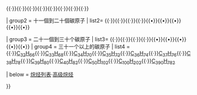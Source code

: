 {{Navbox
| name = 烷烃
| title = 直链[[烷烃]]

| group1 = 十個碳原子及以下
| list1= [[甲烷|{{chem|CH|4}}]]{{·}}[[乙烷|{{chem|C|2|H|6}}]]{{·}}[[丙烷|{{chem|C|3|H|8}}]]{{·}}[[丁烷|{{chem|C|4|H|10}}]]{{·}}[[正戊烷|{{chem|C|5|H|12}}]]{{·}}[[己烷|{{chem|C|6|H|14}}]]{{·}}[[庚烷|{{chem|C|7|H|16}}]]{{·}}[[辛烷|{{chem|C|8|H|18}}]]{{·}}[[壬烷|{{chem|C|9|H|20}}]]{{·}}[[癸烷|{{chem|C|10|H|22}}]]

| group2 = 十一個到二十個碳原子
| list2= [[十一烷|{{chem|C|11|H|24}}]]{{·}}[[十二烷|{{chem|C|12|H|26}}]]{{·}}[[十三烷|{{chem|C|13|H|28}}]]{{·}}[[十四烷|{{chem|C|14|H|30}}]]{{·}}[[十五烷|{{chem|C|15|H|32}}]]{{•}}[[十六烷|{{chem|C|16|H|34}}]]{{•}}[[十七烷|{{chem|C|17|H|36}}]]{{•}}[[十八烷|{{chem|C|18|H|38}}]]{{•}}[[正十九烷|{{chem|C|19|H|40}}]]{{•}}[[二十烷|{{chem|C|20|H|42}}]]

| group3 = 二十一個到三十个碳原子
| list3= [[二十一烷|{{chem|C|21|H|44}}]]{{·}}[[二十二烷|{{chem|C|22|H|46}}]]{{·}}[[二十三烷|{{chem|C|23|H|48}}]]{{·}}[[二十四烷|{{chem|C|24|H|50}}]]{{·}}[[二十五烷|{{chem|C|25|H|52}}]]{{•}}[[二十六烷|{{chem|C|26|H|54}}]]{{•}}[[二十七烷|{{chem|C|27|H|56}}]]{{•}}[[二十八烷|{{chem|C|28|H|58}}]]{{•}}[[二十九烷|{{chem|C|29|H|60}}]]{{•}}[[三十烷|{{chem|C|30|H|62}}]]
| group4 = 三十一个以上的碳原子
| list4 = [[三十一烷|{{chem|C|31|H|64}}]]{{·}}[[三十二烷|C<sub>32</sub>H<sub>66</sub>]]{{·}}[[三十三烷|C<sub>33</sub>H<sub>68</sub>]]{{·}}[[三十四烷|C<sub>34</sub>H<sub>70</sub>]]{{·}}[[三十五烷|C<sub>35</sub>H<sub>72</sub>]]{{·}}[[三十六烷|C<sub>36</sub>H<sub>74</sub>]]{{·}}[[三十七烷|C<sub>37</sub>H<sub>76</sub>]]{{·}}[[三十八烷|C<sub>38</sub>H<sub>78</sub>]]{{·}}[[三十九烷|C<sub>39</sub>H<sub>80</sub>]]{{·}}[[四十烷|C<sub>40</sub>H<sub>82</sub>]]{{·}}[[五十烷|C<sub>50</sub>H<sub>102</sub>]]{{·}}[[一百烷|C<sub>100</sub>H<sub>202</sub>]]{{·}}[[三百九十烷|C<sub>390</sub>H<sub>782</sub>]]

| below = [[烷烃列表]]·[[高级烷烃]]

}}<noinclude>
[[Category:有机化学导航模板|{{PAGENAME}}]]
</noinclude>